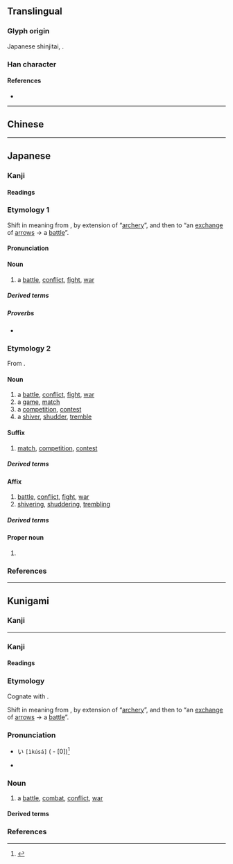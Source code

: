 {{also|戰|战}}
{{character info/new}}
==Translingual==
{{Han simplified forms|戰|戦|战}}

===Glyph origin===
Japanese shinjitai, {{Han simp|戰|f=單|t=単|nocap=1}}.

===Han character===
{{Han char|rn=62|rad=戈|as=09|sn=13|four=93450|canj=FJI|ids=⿰単戈}}

====References====
* {{Han ref|kx=0413.241|dkj=11631|dj=0756.230|hdz=21409.041|uh=6226}}

----

==Chinese==
{{zh-see|戰|v}}

----

==Japanese==
{{ja-kanji forms|戦|戰}}

===Kanji===
{{ja-kanji|grade=4|rs=戈08|kyu=戰}}

====Readings====
{{ja-readings
|goon=せん
|kanon=せん
|kun=いくさ-, たたか-う<たたか-ふ, たたか-い<たたか-ひ, おのの-き<をのの-き, おのの-く<をのの-く, そよ-ぎ, そよ-ぐ, そよ-がす, わなな-く
}}

===Etymology 1===
{{ja-kanjitab|いくさ|yomi=kun}}

Shift in meaning from {{m|ja|軍|tr=ikusa||[[soldier]], [[army]]}}, by extension of “[[archery]]”, and then to “an [[exchange]] of [[arrow]]s → a [[battle]]”.

====Pronunciation====
{{ja-pron|いくさ|yomi=kun|acc=3|acc2=0|acc_ref=DJR,SMK2,ZAJ|acc2_ref=DJR}}

====Noun====
{{ja-noun|kyu=戰|いくさ}}

# {{lb|ja|archaic|sort=いくさ}} a [[battle]], [[conflict]], [[fight#Noun|fight]], [[war]]
#: {{synonyms|ja|合戦|tr=gassen|攻戦|tr2=kōsen|戦争|tr3=sensō|戦い|tr4=tatakai}}

=====Derived terms=====
{{col3-u|ja
|{{ja-r|歌 戦|うた いくさ}}
|{{ja-r|勝ち戦|かち-いくさ}}
|{{ja-r|竹釘 戦|たけくぎ いくさ}}
|{{ja-r|弔い戦|とむらい-いくさ}}
|{{ja-r|一 戦|ひと いくさ}}
|{{ja-r|負け戦|まけ-いくさ}}
|{{ja-r|私 戦|わたくし いくさ}}
}}

=====Proverbs=====
* {{ja-r|戦 を 見て 矢 を 矧ぐ|いくさ を みて や を はぐ|lit=[[fletch]]ing an [[arrow]] while [[see]]ing a [[battle]]}}

===Etymology 2===
{{ja-kanjitab|yomi=o|せん}}

From {{der|ja|ltc|sort=せん|-}} {{ltc-l|戰}}.

====Noun====
{{ja-noun|kyu=戰|せん}}

# a [[battle]], [[conflict]], [[fight#Noun|fight]], [[war]]
# a [[game]], [[match]]
# a [[competition]], [[contest]]
# a [[shiver#Noun|shiver]], [[shudder]], [[tremble#Noun|tremble]]

====Suffix====
{{ja-pos|suffix|kyu=戰|せん}}

# {{lb|ja|sort=せん|especially in|_|sports}} [[match]], [[competition]], [[contest]]

=====Derived terms=====
{{col3-u|ja
|{{ja-r|オープン戦|オープン-せん}}
|{{ja-r|延長%戦|えんちょう%せん}}
|{{ja-r|局所%戦|きょくしょ%-せん}}
|{{ja-r|慶早%戦|^けい-^そう%-せん}}
|{{ja-r|劇戦|げきせん|rom=-}}, {{ja-r|激戦|げきせん}}
|{{ja-r|後半%戦|こうはん%-せん}}
|{{ja-r|交流%戦|こうりゅう%-せん}}
|{{ja-r|持久%戦|じきゅう%-せん}}
|{{ja-r|終盤%戦|しゅうばん%-せん|[[endgame]]}}
|{{ja-r|選挙%戦|せんきょ%-せん}}
|{{ja-r|前半%戦|ぜんはん%-せん}}
|{{ja-r|早慶%-戦|^そう-^けい%-せん}}
|{{ja-r|争奪%戦|そうだつ%せん}}
|{{ja-r|タイトル戦|タイトル-せん}}
|{{ja-r|打撃%戦|だげき%-せん}}
|{{ja-r|投手%戦|とうしゅ%-せん}}
|{{ja-r|貧打%戦|ひんだ%-せん}}
|{{ja-r|凡戦|ぼんせん}}
|{{ja-r|乱打%戦|らんだ%-せん|[[slugfest]]}}
|{{ja-r|リーグ戦|リーグ-せん}}
}}

====Affix====
{{ja-pos|affix|kyu=戰|せん}}

# [[battle]], [[conflict]], [[fight#Noun|fight]], [[war]]
# [[shiver]]ing, [[shudder#Verb|shuddering]], [[tremble|trembling]]

=====Derived terms=====
{{col4-u|ja
|{{ja-r|戦戦|せんせん|rom=-}}, {{ja-r|戦々|せんせん}}
|{{ja-r|戦意|せんい|[[fighting]] [[spirit]]}}
|{{ja-r|戦役|せんえき}}
|{{ja-r|戦禍|せんか|war [[damage]]}}
|{{ja-r|戦技|せんぎ}}
|{{ja-r|戦記|せんき|war [[chronicle]]}}
|{{ja-r|戦況|せんきょう|war [[situation]]}}
|{{ja-r|戦勲|せんくん}}
|{{ja-r|戦訓|せんくん}}
|{{ja-r|戦鼓|せんこ}}
|{{ja-r|戦功|せんこう}}
|{{ja-r|戦国|せんごく}}
|{{ja-r|戦債|せんさい}}
|{{ja-r|戦事|せんじ}}
|{{ja-r|戦士|せんし|[[soldier]]}}
|{{ja-r|戦車|せんしゃ|[[tank]]}}
|{{ja-r|戦術|せんじゅつ|[[tactic]], [[tactics]]}}
|{{ja-r|戦書|せんしょ}}
|{{ja-r|戦勝|せんしょう|[[victory]], [[triumph]]}}
|{{ja-r|戦場|せんじょう|[[battlefield]]}}
|{{ja-r|戦陣|せんじん}}
|{{ja-r|戦勢|せんせい}}
|{{ja-r|戦前|せんぜん|[[pre-war]]}}
|{{ja-r|戦線|せんせん|[[frontline]]}}
|{{ja-r|戦争|せんそう|[[war]]}}
|{{ja-r|戦隊|せんたい|[[military]] [[squadron]]}}
|{{ja-r|戦闘|せんとう|[[battle]], [[combat]]}}
|{{ja-r|戦亡|せんぼう}}
|{{ja-r|戦法|せんぽう|[[tactic]]}}
|{{ja-r|戦袍|せんぽう}}
|{{ja-r|戦没|せんぼつ|death in war}}
|{{ja-r|戦友|せんゆう}}
|{{ja-r|戦慄|せんりつ|[[shudder]]}}
|{{ja-r|戦略|せんりゃく|[[strategy]]}}
|{{ja-r|一戦|いっせん}}
|{{ja-r|鏖戦|おうせん}}
|{{ja-r|外戦|がいせん}}
|{{ja-r|海戦|かいせん}}
|{{ja-r|火%戦|か%せん}}
|{{ja-r|合戦|かっせん}}
|{{ja-r|火兵%戦|かへい%せん}}
|{{ja-r|酣戦|かんせん}}
|{{ja-r|擬戦|ぎせん}}
|{{ja-r|騎戦|きせん}}
|{{ja-r|休戦|きゅうせん|[[truce]]}}
|{{ja-r|空戦|くうせん}}
|{{ja-r|空中%戦|くうちゅう%せん}}
|{{ja-r|継戦|けいせん}}
|{{ja-r|故戦|こせん}}
|{{ja-r|合戦|こうせん}}
|{{ja-r|作戦|さくせん|[[military]] [[operation]]}}
|{{ja-r|死戦|しせん}}
|{{ja-r|私戦|しせん}}
|{{ja-r|守戦|しゅせん}}
|{{ja-r|小戦|しょうせん}}
|{{ja-r|消耗%戦|しょうもう%せん}}
|{{ja-r|水戦|すいせん}}
|{{ja-r|正戦|せいせん}}
|{{ja-r|ゼロ戦|^ゼロせん}}
|{{ja-r|前哨%戦|ぜんしょう%せん}}
|{{ja-r|地上%戦|ちじょう%-せん}}
|{{ja-r|長期%戦|ちょうき%-せん}}
|{{ja-r|内戦|ないせん}}
|{{ja-r|難戦|なんせん}}
|{{ja-r|搏戦|はくせん}}
|{{ja-r|白戦|はくせん}}
|{{ja-r|白兵%戦|はくへい%せん}}
|{{ja-r|紛戦|ふんせん}}
|{{ja-r|防衛%戦|ぼうえい%-せん}}
|{{ja-r|立体%戦|りったい%-せん}}
|{{ja-r|零戦|^れいせん}}
}}

====Proper noun====
{{ja-pos|proper|kyu=戰|せん}}

# {{surname|ja|A=a|nodot=1|sort=-}}

===References===
<references/>

----

==Kunigami==

===Kanji===
{{head|xug|Han characters}}
{{ja-readings
|kun=[[ひくさー]] (<u>hikusā</u>, [[戦]]), [[たたﾟーか゚ん]] (<u>thatāka</u>n, [[戦ん]])
}}

----

===Kanji===
{{ryu-kanji}}

====Readings====
{{ryu-readings
|kun=いくさ-, たたか-ゆん
}}

===Etymology===
Cognate with {{cog|ja|戦|tr=ikusa}}.

Shift in meaning from {{m|ryu|軍|tr=ikusa||[[soldier]], [[army]]}}, by extension of “[[archery]]”, and then to “an [[exchange]] of [[arrow]]s → a [[battle]]”.

===Pronunciation===
* {{a|{{ll|ja|首里|Shuri}}-{{ll|ja|那覇|Naha}}}} い{{ja-accent/high|くさ}} <tt>[ìkúsá]</tt> ({{ll|ja|平板型|Heiban}} - [0])<ref>{{R:Shuri-Naha Dialect Dictionary|イクサ|SN01133}}</ref>
* {{IPA|ryu|[ʔikusa]|sort=いくさ}}

===Noun===
{{head|ryu|noun|[[shinjitai]] kanji, [[kyūjitai]] kanji|戰|hiragana|いくさ|rōmaji|ikusa|sort=いくさ}}

# a [[battle]], [[combat]], [[conflict]], [[war]]

====Derived terms====
{{col3-u|ryu
|{{m|ryu|戦後|tr=ikusaatu||[[postwar]], [[after]] the [[war]]; ''especially'', after [[World War II]]}}
|{{m|ryu|戦道具|tr=ikusa dōgu||[[instrument]] of [[war]], [[tool]] of war}}
|{{m|ryu|戦世|tr=ikusayū||[[war-torn]] [[era]]}}
|{{m|ryu|勝ち戦|tr=kachi-ikusa||[[victory]]}}
|{{m|ryu|負き戦|tr=maki-ikusa||[[defeat]]}}
}}

===References===
<references/>

{{c|ryu|War|sort=いくさ}}